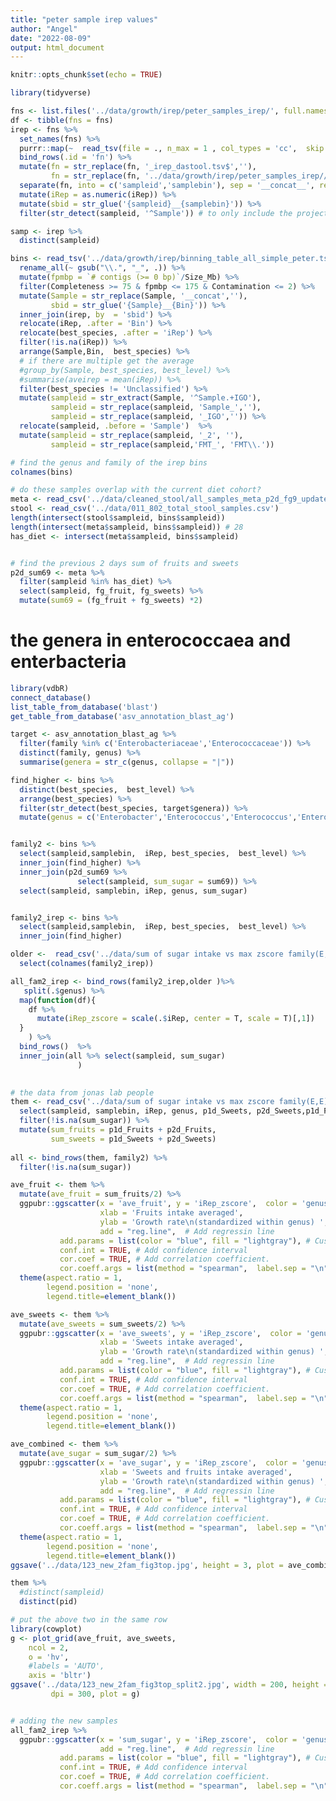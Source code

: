 ```yaml
---
title: "peter sample irep values"
author: "Angel"
date: "2022-08-09"
output: html_document
---
```


```r
knitr::opts_chunk$set(echo = TRUE)
```

```r
library(tidyverse)
```

```r
fns <- list.files('../data/growth/irep/peter_samples_irep/', full.names = T, pattern = '.tsv')
df <- tibble(fns = fns)
irep <- fns %>% 
  set_names(fns) %>% 
  purrr::map(~  read_tsv(file = ., n_max = 1 , col_types = 'cc',  skip = 2, col_names = c('bin','iRep')) %>%  select(iRep) ) %>% 
  bind_rows(.id = 'fn') %>% 
  mutate(fn = str_replace(fn, '_irep_dastool.tsv$',''),
         fn = str_replace(fn, '../data/growth/irep/peter_samples_irep//','')) %>% 
  separate(fn, into = c('sampleid','samplebin'), sep = '__concat__', remove = T) %>% 
  mutate(iRep = as.numeric(iRep)) %>% 
  mutate(sbid = str_glue('{sampleid}__{samplebin}')) %>% 
  filter(str_detect(sampleid, '^Sample')) # to only include the project 13141 ones

samp <- irep %>% 
  distinct(sampleid)
```


```r
bins <- read_tsv('../data/growth/irep/binning_table_all_simple_peter.tsv') %>% 
  rename_all(~ gsub("\\.", "_", .)) %>% 
  mutate(fpmbp = `# contigs (>= 0 bp)`/Size_Mb) %>% 
  filter(Completeness >= 75 & fpmbp <= 175 & Contamination <= 2) %>% 
  mutate(Sample = str_replace(Sample, '__concat',''),
         sbid = str_glue('{Sample}__{Bin}')) %>% 
  inner_join(irep, by  = 'sbid') %>% 
  relocate(iRep, .after = 'Bin') %>% 
  relocate(best_species, .after = 'iRep') %>% 
  filter(!is.na(iRep)) %>% 
  arrange(Sample,Bin,  best_species) %>% 
  # if there are multiple get the average
  #group_by(Sample, best_species, best_level) %>% 
  #summarise(aveirep = mean(iRep)) %>% 
  filter(best_species != 'Unclassified') %>% 
  mutate(sampleid = str_extract(Sample, '^Sample.+IGO'),
         sampleid = str_replace(sampleid, 'Sample_',''),
         sampleid = str_replace(sampleid, '_IGO','')) %>% 
  relocate(sampleid, .before = 'Sample')  %>% 
  mutate(sampleid = str_replace(sampleid, '_2', ''),
         sampleid = str_replace(sampleid,'FMT_', 'FMT\\.'))

# find the genus and family of the irep bins
colnames(bins)
```



```r
# do these samples overlap with the current diet cohort?
meta <- read_csv('../data/cleaned_stool/all_samples_meta_p2d_fg9_updated.csv')
stool <- read_csv('../data/011_802_total_stool_samples.csv')
length(intersect(stool$sampleid, bins$sampleid))
length(intersect(meta$sampleid, bins$sampleid)) # 28
has_diet <- intersect(meta$sampleid, bins$sampleid)


# find the previous 2 days sum of fruits and sweets
p2d_sum69 <- meta %>% 
  filter(sampleid %in% has_diet) %>% 
  select(sampleid, fg_fruit, fg_sweets) %>% 
  mutate(sum69 = (fg_fruit + fg_sweets) *2)
```

# the genera in enterococcaea and enterbacteria 

```r
library(vdbR)
connect_database()
list_table_from_database('blast')
get_table_from_database('asv_annotation_blast_ag')

target <- asv_annotation_blast_ag %>% 
  filter(family %in% c('Enterobacteriaceae','Enterococcaceae')) %>% 
  distinct(family, genus) %>% 
  summarise(genera = str_c(genus, collapse = "|"))

find_higher <- bins %>% 
  distinct(best_species,  best_level) %>% 
  arrange(best_species) %>% 
  filter(str_detect(best_species, target$genera)) %>% 
  mutate(genus = c('Enterobacter','Enterococcus','Enterococcus','Enterococcus','Escherichia','Klebsiella','Klebsiella'))


family2 <- bins %>% 
  select(sampleid,samplebin,  iRep, best_species,  best_level) %>% 
  inner_join(find_higher) %>% 
  inner_join(p2d_sum69 %>% 
               select(sampleid, sum_sugar = sum69)) %>% 
  select(sampleid, samplebin, iRep, genus, sum_sugar)


family2_irep <- bins %>% 
  select(sampleid,samplebin,  iRep, best_species,  best_level) %>% 
  inner_join(find_higher)

older <-  read_csv('../data/sum of sugar intake vs max zscore family(E,E).csv') %>% 
  select(colnames(family2_irep)) 

all_fam2_irep <- bind_rows(family2_irep,older )%>% 
   split(.$genus) %>% 
  map(function(df){
    df %>% 
      mutate(iRep_zscore = scale(.$iRep, center = T, scale = T)[,1])
  }
    ) %>% 
  bind_rows()  %>% 
  inner_join(all %>% select(sampleid, sum_sugar)
               )
  
```


```r
# the data from jonas lab people
them <- read_csv('../data/sum of sugar intake vs max zscore family(E,E).csv') %>% 
  select(sampleid, samplebin, iRep, genus, p1d_Sweets, p2d_Sweets,p1d_Fruits, p2d_Fruits, iRep_zscore, pid, sum_sugar) %>% 
  filter(!is.na(sum_sugar)) %>% 
  mutate(sum_fruits = p1d_Fruits + p2d_Fruits,
         sum_sweets = p1d_Sweets + p2d_Sweets)
 
all <- bind_rows(them, family2) %>% 
  filter(!is.na(sum_sugar))

ave_fruit <- them %>% 
  mutate(ave_fruit = sum_fruits/2) %>% 
  ggpubr::ggscatter(x = 'ave_fruit', y = 'iRep_zscore',  color = 'genus',palette = 'lancet',
                    xlab = 'Fruits intake averaged',
                    ylab = 'Growth rate\n(standardized within genus) ',
                    add = "reg.line",  # Add regressin line
           add.params = list(color = "blue", fill = "lightgray"), # Customize line
           conf.int = TRUE, # Add confidence interval
           cor.coef = TRUE, # Add correlation coefficient.
           cor.coeff.args = list(method = "spearman",  label.sep = "\n", label.x.npc = "left")) +
  theme(aspect.ratio = 1,
        legend.position = 'none',
        legend.title=element_blank())

ave_sweets <- them %>% 
  mutate(ave_sweets = sum_sweets/2) %>% 
  ggpubr::ggscatter(x = 'ave_sweets', y = 'iRep_zscore',  color = 'genus',palette = 'lancet',
                    xlab = 'Sweets intake averaged',
                    ylab = 'Growth rate\n(standardized within genus) ',
                    add = "reg.line",  # Add regressin line
           add.params = list(color = "blue", fill = "lightgray"), # Customize line
           conf.int = TRUE, # Add confidence interval
           cor.coef = TRUE, # Add correlation coefficient.
           cor.coeff.args = list(method = "spearman",  label.sep = "\n", label.x.npc = "left")) +
  theme(aspect.ratio = 1,
        legend.position = 'none',
        legend.title=element_blank())

ave_combined <- them %>% 
  mutate(ave_sugar = sum_sugar/2) %>% 
  ggpubr::ggscatter(x = 'ave_sugar', y = 'iRep_zscore',  color = 'genus',palette = 'lancet',
                    xlab = 'Sweets and fruits intake averaged',
                    ylab = 'Growth rate\n(standardized within genus) ',
                    add = "reg.line",  # Add regressin line
           add.params = list(color = "blue", fill = "lightgray"), # Customize line
           conf.int = TRUE, # Add confidence interval
           cor.coef = TRUE, # Add correlation coefficient.
           cor.coeff.args = list(method = "spearman",  label.sep = "\n", label.x.npc = "left")) +
  theme(aspect.ratio = 1,
        legend.position = 'none',
        legend.title=element_blank())
ggsave('../data/123_new_2fam_fig3top.jpg', height = 3, plot = ave_combined)

them %>% 
  #distinct(sampleid)
  distinct(pid)

# put the above two in the same row
library(cowplot)
g <- plot_grid(ave_fruit, ave_sweets, 
    ncol = 2,
    o = 'hv',
    #labels = 'AUTO',
    axis = 'bltr') 
ggsave('../data/123_new_2fam_fig3top_split2.jpg', width = 200, height = 100, units = c("mm"),
         dpi = 300, plot = g)
```

```r

```


```r
# adding the new samples
all_fam2_irep %>% 
  ggpubr::ggscatter(x = 'sum_sugar', y = 'iRep_zscore',  color = 'genus',palette = 'lancet',
                    add = "reg.line",  # Add regressin line
           add.params = list(color = "blue", fill = "lightgray"), # Customize line
           conf.int = TRUE, # Add confidence interval
           cor.coef = TRUE, # Add correlation coefficient.
           cor.coeff.args = list(method = "spearman",  label.sep = "\n", label.x.npc = "left"))
```
 
